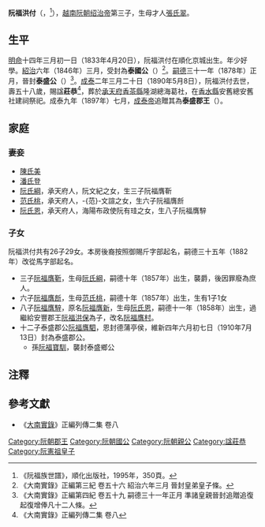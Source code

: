 '''阮福洪付'''（{{vie|v='''Nguyễn Phúc Hồng Phó'''|hn=阮福洪付}}，{{bd|1833年|4月20日|1890年|5月8日|}}<ref>《阮福族世譜》，順化出版社，1995年，350頁。</ref>），[[越南|越南]][[阮朝|阮朝]][[绍治帝|绍治帝]]第三子，生母才人[[張氏翠|張氏翠]]。

==生平==
[[明命|明命]]十四年三月初一日（1833年4月20日），阮福洪付在順化京城出生。年少好學。[[紹治|紹治]]六年（1846年）三月，受封為'''泰國公'''（{{vie|v=Thái Quốc Công|hn=泰國公}}）<ref>《大南實錄》正編第三紀 卷五十六 紹治六年三月 晉封皇弟皇子條。</ref>。[[嗣德|嗣德]]三十一年（1878年）正月，晉封'''泰盛公'''（{{vie|v=Thái Thạnh Công|hn=泰盛公}}）<ref>《大南實錄》正編第四紀 卷五十九 嗣德三十一年正月 準諸皇親晉封追贈追復起復增俸凡十二人條。</ref>。[[成泰|成泰]]二年三月二十日（1890年5月8日），阮福洪付去世，壽五十八歲，賜諡'''莊恭'''<ref>《大南實錄》正編列傳二集 卷八</ref>，葬於[[承天府_(越南)|承天府]][[香茶縣|香茶縣]]隆湖總海葛社，在[[香水縣|香水縣]]安舊總安舊社建祠祭祀。成泰九年（1897年）七月，[[成泰帝|成泰帝]]追贈其為'''泰盛郡王'''（{{vie|v=Thái Thạnh Quận Vương|hn=泰盛郡王}}）。

==家庭==
===妻妾===
*[[陳氏美|陳氏美]]
*[[潘氏登|潘氏登]]
*[[阮氏綱|阮氏綱]]，承天府人，阮文紀之女，生三子阮福膺靳
*[[范氏桃|范氏桃]]，承天府人，-{范}-文諠之女，生六子阮福膺㫂
*[[阮氏恩|阮氏恩]]，承天府人，海陽布政使阮有珪之女，生八子阮福膺騂

===子女===
阮福洪付共有26子29女。本房後裔按照御賜斤字部起名，嗣德三十五年（1882年）改從馬字部起名。
*三子[[阮福膺靳|阮福膺靳]]，生母[[阮氏綱|阮氏綱]]，嗣德十年（1857年）出生，襲爵，後因罪廢為庶人。
*六子[[阮福膺㫂|阮福膺㫂]]，生母[[范氏桃|范氏桃]]，嗣德十年（1857年）出生，生有1子1女
*八子[[阮福膺騂|阮福膺騂]]，原名[[阮福膺新|阮福膺新]]，生母[[阮氏恩|阮氏恩]]，嗣德十一年（1858年）出生，過繼給安豐郡王[[阮福洪保|阮福洪保]]為子，改名[[阮福膺村|阮福膺村]]。
*十二子泰盛郡公[[阮福膺駟|阮福膺駟]]，恩封德蒲亭侯，維新四年六月初七日（1910年7月13日）封為泰盛郡公。
**孫[[阮福寶馴|阮福寶馴]]，襲封泰盛鄉公

==注釋==
{{reflist}}

==參考文獻==
*《[[大南實錄|大南實錄]]》正編列傳二集 卷八
{{阮憲祖子女}}
[[Category:阮朝郡王|Category:阮朝郡王]]
[[Category:阮朝國公|Category:阮朝國公]]
[[Category:阮朝親公|Category:阮朝親公]]
[[Category:諡莊恭|Category:諡莊恭]]
[[Category:阮憲祖皇子|Category:阮憲祖皇子]]